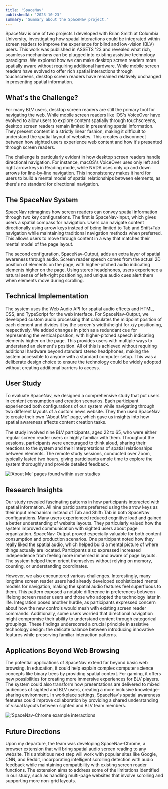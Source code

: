 ```yaml
---
title: 'SpaceNav'
publishedAt: '2023-10-23'
summary: 'Summary about the SpaceNav project.'
---
```


SpaceNav is one of two projects I developed with Brian Smith at Columbia University, investigating how spatial interactions could be integrated within screen readers to improve the experience for blind and low-vision (BLV) users. This work was published in ASSETS '23 and revealed what rich, seamless mechanisms can be plugged into existing assistive technology paradigms. We explored how we can make desktop screen readers more spatially aware without requiring additional hardware. While mobile screen readers have evolved to offer rich spatial interactions through touchscreens, desktop screen readers have remained relatively unchanged in presenting spatial information.

## What's the Challenge?

For many BLV users, desktop screen readers are still the primary tool for navigating the web. While mobile screen readers like iOS's VoiceOver have evolved to allow users to explore content spatially through touchscreens, desktop screen readers remain limited in presenting spatial information. They present content in a strictly linear fashion, making it difficult to understand the spatial layout of websites. This creates a disconnect between how sighted users experience web content and how it's presented through screen readers.

The challenge is particularly evident in how desktop screen readers handle directional navigation. For instance, macOS's VoiceOver uses only left and right arrow keys in Reading mode, while NVDA uses only up and down arrows for line-by-line navigation. This inconsistency makes it hard for users to build a mental model of spatial relationships between elements, as there's no standard for directional navigation.

## The SpaceNav System

SpaceNav reimagines how screen readers can convey spatial information through two key configurations. The first is SpaceNav-Input, which gives users a spatial compass for navigation. Users can navigate content directionally using arrow keys instead of being limited to Tab and Shift+Tab navigation while maintaining traditional navigation methods when preferred. This allows users to move through content in a way that matches their mental model of the page layout.

The second configuration, SpaceNav-Output, adds an extra layer of spatial awareness through audio. Screen reader speech comes from the actual 2D position of elements on the page, with higher-pitched audio indicating elements higher on the page. Using stereo headphones, users experience a natural sense of left-right positioning, and unique audio cues alert them when elements move during scrolling.

## Technical Implementation

The system uses the Web Audio API for spatial audio effects and HTML, CSS, and TypeScript for the web interface. For SpaceNav-Output, we developed custom audio processing that calculates the midpoint position of each element and divides it by the screen's width/height for x/y positioning, respectively. We added changes in pitch as a redundant cue for representing the vertical position, with higher-pitched speech indicating elements higher on the page. This provides users with multiple ways to understand an element's position. All of this is achieved without requiring additional hardware beyond standard stereo headphones, making the system accessible to anyone with a standard computer setup. This was a deliberate design choice to ensure the technology could be widely adopted without creating additional barriers to access.

## User Study

To evaluate SpaceNav, we designed a comprehensive study that put users in content consumption and creation scenarios. Each participant experienced both configurations of our system while navigating through two different layouts of a custom news website. They then used SpaceNav to create their own "About Me" page, which gave us insights into how spatial awareness affects content creation tasks.

The study involved nine BLV participants, aged 22 to 65, who were either regular screen reader users or highly familiar with them. Throughout the sessions, participants were encouraged to think aloud, sharing their reactions to the system and their interpretations of spatial relationships between elements. The remote study sessions, conducted over Zoom, typically lasted two hours, giving participants ample time to explore the system thoroughly and provide detailed feedback.

<Image 
  src="/spacenav/about_me_pages.png"
  alt="'About Me' pages found within user studies"
  width={800}
  height={600}
  caption="Two 'About Me' pages that a user study participant built using SpaceNav-Input (the left image) and SpaceNav-Output (the right image)."
/>

## Research Insights

Our study revealed fascinating patterns in how participants interacted with spatial information. All nine participants preferred using the arrow keys as their input mechanism instead of Tab and Shift+Tab in both SpaceNav configurations. Many users experienced reduced cognitive load and gained a better understanding of website layouts. They particularly valued how the system improved communication with sighted users about page organization. SpaceNav-Output proved especially valuable for both content consumption and production scenarios. One participant noted how they really liked the spatial audio, which helped build a mental picture of where things actually are located. Participants also expressed increased independence from feeling more immersed in and aware of page layouts. The system helped them orient themselves without relying on memory, counting, or understanding coordinates.

However, we also encountered various challenges. Interestingly, many longtime screen reader users had already developed sophisticated mental models for navigation, making the spatial audio features feel superfluous to them. This pattern exposed a notable difference in preferences between lifelong screen reader users and those who adopted the technology later in life. Integration posed another hurdle, as participants expressed concern about how the new controls would mesh with existing screen reader commands. Additionally, some users worried that directional navigation might compromise their ability to understand content through categorical groupings. These findings underscored a crucial principle in assistive technology design: the delicate balance between introducing innovative features while preserving familiar interaction patterns.

## Applications Beyond Web Browsing

The potential applications of SpaceNav extend far beyond basic web browsing. In education, it could help explain complex computer science concepts like binary trees by providing spatial context. For gaming, it offers new possibilities for creating more immersive experiences for BLV players. The system could also transform how presentations are delivered to mixed audiences of sighted and BLV users, creating a more inclusive knowledge-sharing environment. In workplace settings, SpaceNav's spatial awareness features could improve collaboration by providing a shared understanding of visual layouts between sighted and BLV team members.

<Image 
  src="/spacenav/chrome_extension.png"
  alt="'SpaceNav-Chrome example interactions"
  width={800}
  height={600}
  caption="How we envision the SpaceNav-Chrome system working on standard websites such as CNN, incorporating spatial interactions onto more complicated user interfaces and experiences."
/>

## Future Directions

Upon my departure, the team was developing SpaceNav-Chrome, a browser extension that will bring spatial audio screen reading to any website. This ambitious next step will work with popular sites like Google, CNN, and Reddit, incorporating intelligent scrolling detection with audio feedback while maintaining compatibility with existing screen reader functions. The extension aims to address some of the limitations identified in our study, such as handling multi-page websites that involve scrolling and supporting more non-grid layouts.